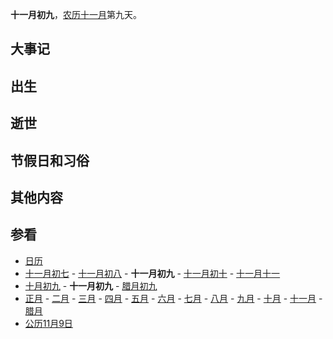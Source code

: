 {{Lunar11Calendar}}
'''十一月初九'''，[[农历|农历]][[十一月_(农历)|十一月]]第九天。

==大事记==

==出生==

==逝世==

==节假日和习俗==

==其他内容==

==参看==
*[[历史上的今天|日历]]
*[[十一月初七|十一月初七]] - [[十一月初八|十一月初八]] - '''十一月初九''' - [[十一月初十|十一月初十]] - [[十一月十一|十一月十一]]
*[[十月初九|十月初九]] - '''十一月初九''' - [[腊月初九|腊月初九]]
*[[正月|正月]] - [[二月_(农历)|二月]] - [[三月_(农历)|三月]] - [[四月_(农历)|四月]] - [[五月_(农历)|五月]] - [[六月_(农历)|六月]] - [[七月_(农历)|七月]] - [[八月_(农历)|八月]] - [[九月_(农历)|九月]] - [[十月_(农历)|十月]] - [[十一月_(农历)|十一月]] - [[腊月|腊月]]
*[[公历|公历]][[11月9日|11月9日]]
